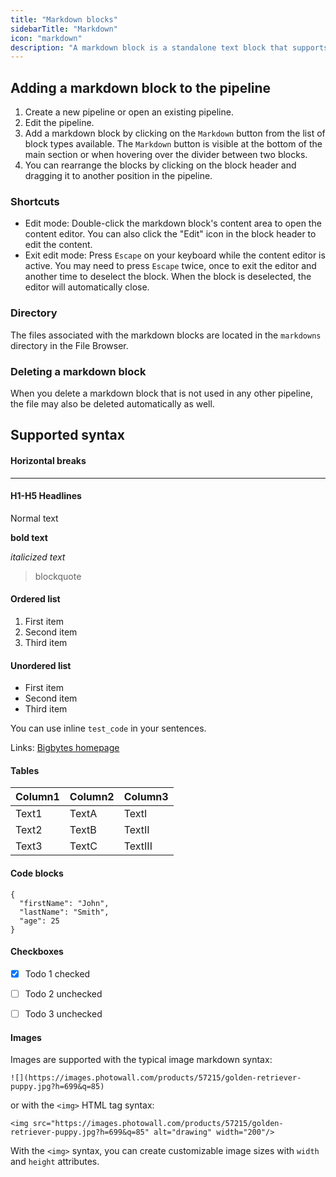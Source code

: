 ```yaml
---
title: "Markdown blocks"
sidebarTitle: "Markdown"
icon: "markdown"
description: "A markdown block is a standalone text block that supports markdown and can be used to make notes or organize your blocks."
---
```



## Adding a markdown block to the pipeline

1. Create a new pipeline or open an existing pipeline.
2. Edit the pipeline.
3. Add a markdown block by clicking on the `Markdown` button from the list of block types available.
The `Markdown` button is visible at the bottom of the main section or when hovering over the divider between two blocks.
4. You can rearrange the blocks by clicking on the block header and dragging it to another position in the pipeline.

### Shortcuts
- Edit mode: Double-click the markdown block's content area to open the content editor. You can
also click the "Edit" icon in the block header to edit the content.
- Exit edit mode: Press `Escape` on your keyboard while the content editor is active.
You may need to press `Escape` twice, once to exit the editor and another time to deselect
the block. When the block is deselected, the editor will automatically close.

### Directory
The files associated with the markdown blocks are located in the `markdowns` directory
in the File Browser.

### Deleting a markdown block
When you delete a markdown block that is not used in any other pipeline,
the file may also be deleted automatically as well.

## Supported syntax

#### Horizontal breaks
---

#### H1-H5 Headlines

Normal text

**bold text**

*italicized text*

> blockquote

#### Ordered list
1. First item
2. Second item
3. Third item

#### Unordered list
- First item
- Second item
- Third item

You can use inline `test_code` in your sentences.

Links: [Bigbytes homepage](https://www.bigbytes.ai)

#### Tables
| Column1 | Column2 | Column3 |
| --- | --- | --- |
| Text1 | TextA | TextI |
| Text2 | TextB | TextII |
| Text3 | TextC | TextIII |


#### Code blocks
```
{
  "firstName": "John",
  "lastName": "Smith",
  "age": 25
}
```

#### Checkboxes

- [x] Todo 1 checked
- [ ] Todo 2 unchecked
- [ ] Todo 3 unchecked


#### Images

Images are supported with the typical image markdown syntax:
```
![](https://images.photowall.com/products/57215/golden-retriever-puppy.jpg?h=699&q=85)
```
or with the `<img>` HTML tag syntax:
```
<img src="https://images.photowall.com/products/57215/golden-retriever-puppy.jpg?h=699&q=85" alt="drawing" width="200"/>
```
With the `<img>` syntax, you can create customizable image sizes with `width` and `height` attributes.
